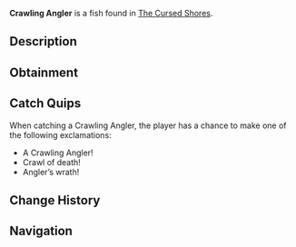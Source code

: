 {{FishInfobox
|image          = Crawling Angler.png
|rarity         = Rare
|sea            = Second Sea
|location       = [[The Cursed Shores]]
|sublocation    = 
|sources        = Fishing Rod
|radar_location = 
|prog_speed     = -60
|xp             = 725
|weather        = Foggy
|time           = Night
|season         = Autumn
|bait           = Sapphire Krill
|base_weight    = 13
|base_value     = 950
|weight_range   = 8.5
|base_chance    = 45
|base_resil     = 9
}}
'''Crawling Angler''' is a {{Rarity|Rare}} fish found in [[The Cursed Shores]].

== Description ==
{{Description|A cunning hunter that drags its prey into oblivion.|Bestiary Entry}}

== Obtainment ==
{{Description|It creeps where the shadows stretch long.|Bestiary Hint}}
{{Fish Availability|
The Cursed Shores
|top_rods      = 
Trident Rod\74076.83\39718.59;
Leviathan's Fang Rod\66924.48\40047.23;
No-Life Rod\57224.91\53826.86;
Egg Rod\55597.21\55597.21;
Azure Of Lagoon\54027.96\46628.75;
Training Rod\49577.86\195833.29;
Flimsy Rod\37414.09\36504.64;
Free Spirit Rod\51261.4\54849.85;
Verdant Shear Rod\52634.69\52634.69;
Blazebringer Rod\50691.58\50691.58;
Challenger's Rod\45440.84\42573.07;
Seraphic Rod\44915.56\34806.63;
Steady Rod\37156.11\32743.28;
Depthseeker Rod\36376.21\35233.28;
Rod Of The Forgotten Fang\35998.1\31929.82;
Avalanche Rod\35238.35\34158.37;
Rod Of The Depths\34942.85\32304.62;
Ethereal Prism Rod\33846.73\33846.73;
Volcanic Rod\32893.82\30738.19;
Zeus Rod\32407.23\30140.33;
Rod Of The Exalted One\31103.28\31103.28
|recommended   = Verdant Shear Rod
}}

== Catch Quips ==
When catching a Crawling Angler, the player has a chance to make one of the following exclamations:
* A Crawling Angler!
* Crawl of death!
* Angler’s wrath!

== Change History ==
{{Change History|{{subst:Current Version}}}}

== Navigation ==
{{Fish Navbox|The Cursed Shores}}